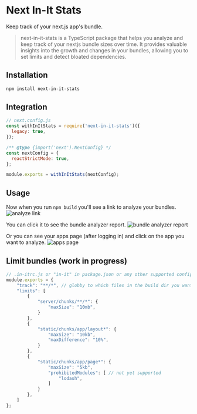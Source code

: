 # Next In-It Stats

Keep track of your next.js app's bundle.

> next-in-it-stats is a TypeScript package that helps you analyze and keep track of your nextjs bundle sizes over time. It provides valuable insights into the growth and changes in your bundles, allowing you to set limits and detect bloated dependencies.

## Installation

```bash
npm install next-in-it-stats
```

## Integration

```js
// next.config.js
const withInItStats = require('next-in-it-stats')({
  legacy: true,
});

/** @type {import('next').NextConfig} */
const nextConfig = {
  reactStrictMode: true,
};

module.exports = withInItStats(nextConfig);
```

## Usage
Now when you run `npm build` you'll see a link to analyze your bundles.
![analyze link](https://i.ibb.co/Zc9qpTy/analyze-link.png)

You can click it to see the bundle analyzer report.
![bundle analyzer report](https://i.ibb.co/hcZx1CP/bundle-analyzer-report.png)

Or you can see your apps page (after logging in) and click on the app you want to analyze.
![apps page](https://i.ibb.co/3WkM0JT/apps-page.png)


## Limit bundles (work in progress)

```js
// .in-itrc.js or "in-it" in package.json or any other supported config file
module.exports = {
    "track": "**/*", // globby to which files in the build dir you want to track (default)
    "limits": [
        {
            "server/chunks/**/*": {
                "maxSize": "10mb",
            }
        },
        {
            "static/chunks/app/layout*": {
                "maxSize": "10kb",
                "maxDifference": "10%",
            }
        },
        {
            "static/chunks/app/page*": {
                "maxSize": "5kb",
                "prohibitedModules": [ // not yet supported
                    "lodash",
                ]
            }
        },
    ]
};
```
